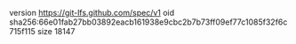 version https://git-lfs.github.com/spec/v1
oid sha256:66e01fab27bb03892eacb161938e9cbc2b7b73ff09ef77c1085f32f6c715f115
size 18147
